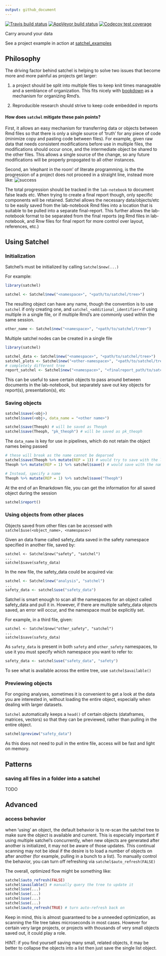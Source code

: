 ```yaml
---
output: github_document
---
```


<!-- badges: start -->
[![Travis build status](https://travis-ci.org/metrumresearchgroup/satchel.svg?branch=master)](https://travis-ci.org/dpastoor/satchel)
  [![AppVeyor build status](https://ci.appveyor.com/api/projects/status/github/metrumresearchgroup/satchel?branch=master&svg=true)](https://ci.appveyor.com/project/metrumresearchgroup/satchel)
  [![Codecov test coverage](https://codecov.io/gh/metrumresearchgroup/satchel/branch/master/graph/badge.svg)](https://codecov.io/gh/metrumresearchgroup/satchel?branch=master)
<!-- badges: end -->

Carry around your data


See a project example in action at [satchel_examples](https://github.com/dpastoor/satchel_examples)

## Philosophy

The driving factor behind satchel is helping to solve two issues that become more and more painful as projects get larger: 

1) a project should be split into multiple files to keep knit times manageable and a semblance of organization. This fits nicely with [bookdown](https://github.com/rstudio/bookdown) as a mechanism for organizing Rmd's.

2) Reproducible research should strive to keep code embedded in reports

#### How does `satchel` mitigate these pain points?

First, it allows an easy mechanism for transferring data or objects between Rmd files so that there is only 
a single source of 'truth' for any piece of code (minimize copy and pasting code between files). 
For example, given raw data that needs consistent modifications before use in multiple files, the modifications
should occur once, and the intermediate object be shared to the other files. This allows a single source of the change, 
so any future modifications will be properly propogated to all other instances.

Second, an 'elephant in the room' of literate programming, is the the progression of a project does not proceed in
a straight line, instead more like: ![success](assets/success.jpg)

The total progression should be tracked in the `lab-notebook` to document false leads etc. 
When trying to create a final report though, only specific components will be retained. 
Satchel allows the necessary data/objects/etc to be easily saved from the lab-notebook Rmd files 
into a location that is suitable to be pulled into a separate final-report. 
This further allows the lab-notebook format to be separated from the final reports 
(eg Rmd files in lab-notebook, and Rnw files for final report for more control over layout, references, etc.)

## Using Satchel


### Initialization

Satchel's must be initialized by calling `Satchel$new(...)`

For example:

```r
library(satchel)

satchel <- Satchel$new("<namespace>", "<path/to/satchel/tree>")
```


The resulting object can have any name, though the convention is to use `satchel` 
if only creating one, and `satchel_<additional_identifier>` if using multiple in a single file,
or if multiple Rmd's are commonly used within the same session.

```r
other_name <- Satchel$new("<namespace>", "<path/to/satchel/tree>")
```

Multiple satchel nodes can be created in a single file

```r
library(satchel)

satchel_data <- Satchel$new("<namespace>", "<path/to/satchel/tree>")
satchel_plots <- Satchel$new("<other-namespace>", "<path/to/satchel/tree>")
# completely different tree
report_satchel <- Satchel$new("<namespace>", "<finalreport_path/to/satchel/tree>") 
```

This can be useful to save certain objects to pass around between documents in the lab-notebook, 
but separately save out key objects for report(s), presentation(s), etc

### Saving objects

```r
satchel$save(<obj>)
satchel$save(<obj>, data_name = "<other name>")
```

```r
satchel$save(Theoph) # will be saved as Theoph
satchel$save(Theoph, "pk_theoph") # will be saved as pk_theoph
```

The `data_name` is key for use in pipelines, which do not retain the object names being passed

```r
# these will break as the name cannot be deparsed
satchel$save(Theoph %>% mutate(REP = 1)) # would try to save with the literal name `Theoph %>% mutate(REP = 1)
Theoph %>% mutate(REP = 1) %>% satchel$save() # would save with the name `.`

# Instead, specify a name
Theoph %>% mutate(REP = 1) %>% satchel$save("Theoph")
```

At the end of an Rmarkdown file, you can get the information for all saved object during the session

```r
satchel$report()
```

### Using objects from other places

Objects saved from other files can be accessed with `satchel$use(<object_name>, <namespace>)`

Given an data frame called safety_data saved in the safety namespace specified in another file, saved by:

```
satchel <- Satchel$new("safety", "satchel")
...
satchel$save(safety_data)
```

In the new file, the safety_data could be acquired via:

```r
satchel <- Satchel$new("analysis", "satchel")
...
safety_data <- satchel$use("safety_data")
```

Satchel is smart enough to scan all the namespaces for an object called safety_data and pull it in. 
However, if there are multiple safety_data objects saved, an error will occur, and the namespace must
be explicitly set.

For example, in a third file, given:

```
satchel <- Satchel$new("other_safety", "satchel")
...
satchel$save(safety_data)
```

As `safety_data` is present in both `safety` and `other_safety` namespaces, to use it you must specify 
which namespace you want to refer to:

```r
safety_data <- satchel$use("safety_data", "safety")
```

To see what is available across the entire tree, use `satchel$available()` 

### Previewing objects

For ongoing analyses, sometimes it is convenient to get a look at the data you are interested in, without loading
the entire object, especially when dealing with larger datasets. 

`Satchel` automatically keeps a `head()` of certain objects (dataframes, matrices, vectors) so that they can be
previewed, rather than pulling in the entire object.

```r
satchel$preview("safety_data")
```

As this does not need to pull in the entire file, access will be fast and light on memory.

## Patterns

### saving all files in a folder into a satchel

TODO


## Advanced

### access behavior

when 'using' an object, the default behavior is to re-scan the satchel tree to make
sure the object is available and current. This is especially important if using multiple satchel's concurrently, 
when new objects are generated after another is initialized, it may not be aware of those updates. 
This continual scanning may not be ideal if the desire is to load a number of 
objects on after another (for example, pulling in a bunch to a list). To manually control the behavior, 
you can turn off refreshing via `satchel$auto_refresh(FALSE)`

The overall, optimized flow might be something like:

```r
satchel$auto_refresh(FALSE) 
satchel$available() # manually query the tree to update it
satchel$use(...)
satchel$use(...)
satchel$use(...)
satchel$use(...)
satchel$auto_refresh(TRUE) # turn auto-refresh back on
```

Keep in mind, this is almost guaranteed to be a unneeded optimization, as scanning the file tree takes microseconds in most cases. However for certain very large projects, or projects with thousands of very small objects saved out, it could play a role.

HINT: if you find yourself saving many small, related objects, it may be better to collapse the objects into a list then just save the single list object.
